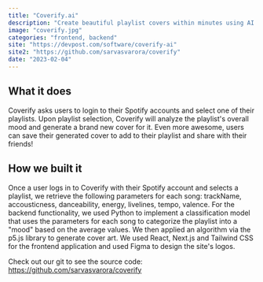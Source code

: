 ```yaml
---
title: "Coverify.ai"
description: "Create beautiful playlist covers within minutes using AI & generative art!"
image: "coverify.jpg"
categories: "frontend, backend"
site: "https://devpost.com/software/coverify-ai"
site2: "https://github.com/sarvasvarora/coverify"
date: "2023-02-04"
---
```



## What it does
Coverify asks users to login to their Spotify accounts and select one of their playlists. Upon playlist selection, Coverify will analyze the playlist's overall mood and generate a brand new cover for it. Even more awesome, users can save their generated cover to add to their playlist and share with their friends!

## How we built it
Once a user logs in to Coverify with their Spotify account and selects a playlist, we retrieve the following parameters for each song: trackName, accousticness, danceability, energy, livelines, tempo, valence. For the backend functionality, we used Python to implement a classification model that uses the parameters for each song to categorize the playlist into a "mood" based on the average values. We then applied an algorithm via the p5.js library to generate cover art. We used React, Next.js and Tailwind CSS for the frontend application and used Figma to design the site's logos.

Check out our git to see the source code: https://github.com/sarvasvarora/coverify